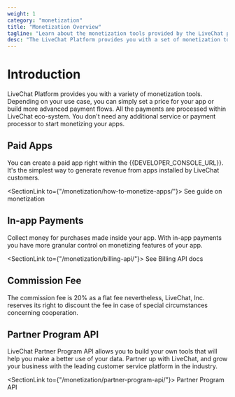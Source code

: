 ```yaml
---
weight: 1
category: "monetization"
title: "Monetization Overview"
tagline: "Learn about the monetization tools provided by the LiveChat platform."
desc: "The LiveChat Platform provides you with a set of monetization tools. Learn about all of them and start monetizing your apps!"
---
```


# Introduction

LiveChat Platform provides you with a variety of monetization tools. Depending on your use case, you can simply set a price for your app or build more advanced payment flows. All the payments are processed within LiveChat eco-system. You don't need any additional service or payment processor to start monetizing your apps.

## Paid Apps

You can create a paid app right within the {{DEVELOPER_CONSOLE_URL}}. It's the simplest way to generate revenue from apps installed by LiveChat customers.

<SectionLink to={"/monetization/how-to-monetize-apps/"}>
  See guide on monetization
</SectionLink>

## In-app Payments

Collect money for purchases made inside your app. With in-app payments you have more granular control on monetizing features of your app.

<SectionLink to={"/monetization/billing-api/"}>
  See Billing API docs
</SectionLink>

## Commission Fee

The commission fee is 20% as a flat fee nevertheless, LiveChat, Inc. reserves its right to discount the fee in case of special circumstances concerning cooperation.

## Partner Program API

LiveChat Partner Program API allows you to build your own tools that will help you make a better use of your data. Partner up with LiveChat, and grow your business with the leading customer service platform in the industry.

<SectionLink to={"/monetization/partner-program-api/"}>
  Partner Program API
</SectionLink>
